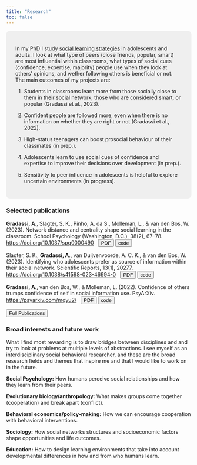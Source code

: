 ```yaml
---
title: "Research"
toc: false
---
```


::: {#res_intro style="background-color:rgba(218,218,218,.4);padding:25px; border-radius:10px; box-shadow:20px;"}
In my PhD I study [social learning strategies](https://www.sciencedirect.com/science/article/pii/S1364661318300949){target="_blank"} in adolescents and adults. I look at what type of peers (close friends, popular, smart) are most influential within classrooms, what types of social cues (confidence, expertise, majority) people use when they look at others' opinions, and wether following others is beneficial or not. The main outcomes of my projects are:

1.  Students in classrooms learn more from those socially close to them in their social network, those who are considered smart, or popular (Gradassi et al., 2023).

2.  Confident people are followed more, even when there is no information on whether they are right or not (Gradassi et al., 2022).

3.  High-status teenagers can boost prosocial behaviour of their classmates (in prep.).

4.  Adolescents learn to use social cues of confidence and expertise to improve their decisions over development (in prep.).

5.  Sensitivity to peer influence in adolescents is helpful to explore uncertain environments (in progress).
:::

### Selected publications

**Gradassi, A**., Slagter, S. K., Pinho, A. da S., Molleman, L., & van den Bos, W. (2023). Network distance and centrality shape social learning in the classroom. School Psychology (Washington, D.C.), 38(2), 67--78. [https://doi.org/10.1037/spq0000490](https://doi.org/10.1037/spq0000490){.uri target="_blank"}   <a href="gradassietal2022.pdf" download="gradassi2023.pdf"> <button type="button" class="btn btn-info btn-sm">PDF</button></a> <a href="https://github.com/AndGrad/soc_learning_network" target="_blank"> <button type="button" class="btn btn-success btn-sm">code</button></a>

Slagter, S. K., **Gradassi, A**., van Duijvenvoorde, A. C. K., & van den Bos, W. (2023). Identifying who adolescents prefer as source of information within their social network. Scientific Reports, 13(1), 20277. [https://doi.org/10.1038/s41598-023-46994-0](https://doi.org/10.1038/s41598-023-46994-0){.uri target="_blank"}   <a href="gradassietal2022.pdf" download="gradassi2023.pdf"> <button type="button" class="btn btn-info btn-sm">PDF</button></a> <a href="https://osf.io/b5c9d/" target="_blank"> <button type="button" class="btn btn-success btn-sm">code</button></a>

**Gradassi, A**., van den Bos, W., & Molleman, L. (2022). Confidence of others trumps confidence of self in social information use. PsyArXiv. [https://psyarxiv.com/mqyu2/](https://psyarxiv.com/mqyu2/){.uri target="_blank"}   <a href="gradassietal2022.pdf" download="gradassi2023.pdf"> <button type="button" class="btn btn-info btn-sm">PDF</button></a> <a href="https://github.com/AndGrad/Confidence-Self-Others" target="_blank"> <button type="button" class="btn btn-success btn-sm">code</button></a>

<a href="https://scholar.google.com/citations?user=xa8FLKMAAAAJ&hl=en" target="_blank"> <button type="button" class="btn btn-primary">Full Publications</button> </a>

### Broad interests and future work

What I find most rewarding is to draw bridges between disciplines and and try to look at problems at multiple levels of abstractions. I see myself as an interdisciplinary social behavioral researcher, and these are the broad research fields and themes that inspire me and that I would like to work on in the future.

**Social Psychology:** How humans perceive social relationships and how they learn from their peers.

**Evolutionary biology/anthropology:** What makes groups come together (cooperation) and break apart (conflict).

**Behavioral economics/policy-making:** How we can encourage cooperation with behavioral interventions.

**Sociology:** How social networks structures and socioeconomic factors shape opportunities and life outcomes.

**Education:** How to design learning environments that take into account developmental differences in how and from who humans learn.
